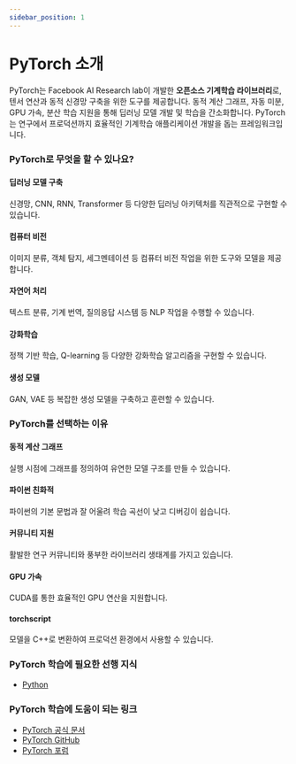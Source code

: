 ```yaml
---
sidebar_position: 1
---
```


# PyTorch 소개

PyTorch는 Facebook AI Research lab이 개발한 **오픈소스 기계학습 라이브러리**로, 텐서 연산과 동적 신경망 구축을 위한 도구를 제공합니다. 동적 계산 그래프, 자동 미분, GPU 가속, 분산 학습 지원을 통해 딥러닝 모델 개발 및 학습을 간소화합니다. PyTorch는 연구에서 프로덕션까지 효율적인 기계학습 애플리케이션 개발을 돕는 프레임워크입니다.

### PyTorch로 무엇을 할 수 있나요?

#### 딥러닝 모델 구축

신경망, CNN, RNN, Transformer 등 다양한 딥러닝 아키텍처를 직관적으로 구현할 수 있습니다.

#### 컴퓨터 비전

이미지 분류, 객체 탐지, 세그멘테이션 등 컴퓨터 비전 작업을 위한 도구와 모델을 제공합니다.

#### 자연어 처리

텍스트 분류, 기계 번역, 질의응답 시스템 등 NLP 작업을 수행할 수 있습니다.

#### 강화학습

정책 기반 학습, Q-learning 등 다양한 강화학습 알고리즘을 구현할 수 있습니다.

#### 생성 모델

GAN, VAE 등 복잡한 생성 모델을 구축하고 훈련할 수 있습니다.

### PyTorch를 선택하는 이유

#### 동적 계산 그래프

실행 시점에 그래프를 정의하여 유연한 모델 구조를 만들 수 있습니다.

#### 파이썬 친화적

파이썬의 기본 문법과 잘 어울려 학습 곡선이 낮고 디버깅이 쉽습니다.

#### 커뮤니티 지원

활발한 연구 커뮤니티와 풍부한 라이브러리 생태계를 가지고 있습니다.

#### GPU 가속

CUDA를 통한 효율적인 GPU 연산을 지원합니다.

#### torchscript

모델을 C++로 변환하여 프로덕션 환경에서 사용할 수 있습니다.

### PyTorch 학습에 필요한 선행 지식

- [Python](./../python/intro.mdx)

### PyTorch 학습에 도움이 되는 링크

- [PyTorch 공식 문서](https://pytorch.org/docs/stable/index.html)
- [PyTorch GitHub](https://github.com/pytorch/pytorch)
- [PyTorch 포럼](https://discuss.pytorch.org/)
